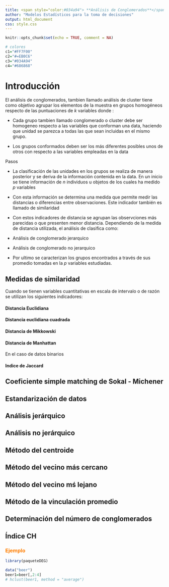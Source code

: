 ```yaml
---
title: <span style="color:#034a94"> **Análisis de Conglomerados**</span>
author: "Modelos Estadísticos para la toma de decisiones"
output: html_document
css: style.css
---
```


```r
knitr::opts_chunk$set(echo = TRUE, comment = NA)

# colores
c1="#FF7F00"
c2="#=EB0C6"
c3="#034A94"
c4="#686868"

```


#  **Introducción**


El análisis de conglomerados, tambien llamado análisis de cluster tiene como objetivo agrupar los elementos de  la muestra en grupos homogéneos respecto de las puntuaciones  de $k$ variables donde :

* Cada grupo tambien llamado conglomerado o cluster debe ser homogeneo respecto a las variables que conforman una data, haciendo que unidad se parezca a todas las que sean incluidas en el mismo grupo.

* Los grupos conformados deben ser los más diferentes posibles unos de otros con respecto a las variables empleadas en la data

Pasos

* La clasificación de las unidades en los grupos se realiza de manera posterior y se deriva de la información contenida en la data. En un inicio se tiene información de $n$ individuos u objetos de los cuales ha medido $p$ variables

* Con esta información se determina una medida que permite medir las distancias o diferencias entre observaciones. Este indicador también es llamado de similaridad 

* Con estos indicadores de distancia se agrupan las observciones más parecidas o que presenten menor distancia. Dependiendo de la medida de distancia utilizada, el análisis de clasifica como:

* Análisis de conglomerado jerarquico
* Análisis de conglomerado no jerarquico

* Por ultimo se caracterizan los grupos encontrados a través de sus promedio tomadas en la $p$ variables estudiadas.




## **Medidas de similaridad **

Cuando se tienen variables cuantitativas en escala de intervalo o de razón se utilizan los siguientes indicadores:

#### **Distancia Euclidiana**


#### **Distancia euclidiana cuadrada**

#### **Distancia de Mikkowski**


#### **Distancia de Manhattan**

En el caso de datos binarios

#### **Indice de Jaccard**

## **Coeficiente simple matching  de Sokal - Michener**



## **Estandarización de datos**




## **Análisis jerárquico**


## **Análisis no jerárquico**


## **Método del centroide**


## **Método del vecino más cercano**


## **Método del vecino mś lejano**


## **Método de la vinculación promedio**


## **Determinación del número de conglomerados**


## **Índice CH**



### <span style="color:#FF7F00">**Ejemplo**</span> 

```r
library(paqueteDEG)

data("beer")
beer1=beer[,2:4]
# hclust(beer1, method = "average")

```







